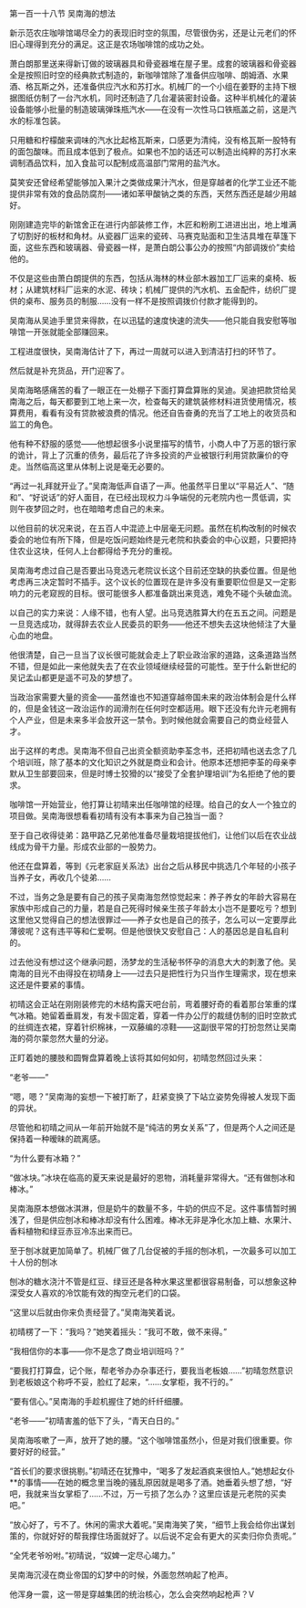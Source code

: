 

第一百一十八节 吴南海的想法

新示范农庄咖啡馆竭尽全力的表现旧时空的氛围，尽管很伪劣，还是让元老们的怀旧心理得到充分的满足。这正是农场咖啡馆的成功之处。

萧白朗那里送来得新订做的玻璃器具和骨瓷器堆在屋子里。成套的玻璃器和骨瓷器全是按照旧时空的经典款式制造的，新咖啡馆除了准备供应咖啡、朗姆酒、水果酒、格瓦斯之外，还准备供应汽水和苏打水。机械厂的一个小组在姜野的主持下根据图纸仿制了一台汽水机，同时还制造了几台灌装密封设备。这种半机械化的灌装设备能够小批量的制造玻璃弹珠瓶汽水――在没有一次性马口铁瓶盖之前，这是汽水的标准包装。

只用糖和柠檬酸来调味的汽水比起格瓦斯来，口感更为清纯，没有格瓦斯一股特有的面包酸味。而且成本低到了极点。如果也不加的话还可以制造出纯粹的苏打水来调制酒品饮料，加入食盐可以配制成高温部门常用的盐汽水。

莫笑安还曾经希望能够加入果汁之类做成果汁汽水，但是穿越者的化学工业还不能提供非常有效的食品防腐剂――诸如苯甲酸钠之类的东西，天然东西还是越少用越好。

刚刚建造完毕的新馆舍正在进行内部装修工作，木匠和粉刷工进进出出，地上堆满了切割好的板材和角材。从瓷器厂运来的瓷砖、马赛克贴面和卫生洁具堆在草篷下面，这些东西和玻璃器、骨瓷器一样，是萧白朗公事公办的按照“内部调拨价”卖给他的。

不仅是这些由萧白朗提供的东西，包括从海林的林业部木器加工厂运来的桌椅、板材；从建筑材料厂运来的水泥、砖块；机械厂提供的汽水机、五金配件，纺织厂提供的桌布、服务员的制服……没有一样不是按照调拨价付款才能得到的。

吴南海从吴迪手里贷来得款，在以迅猛的速度快速的流失――他只能自我安慰等咖啡馆一开张就能全部赚回来。

工程进度很快，吴南海估计了下，再过一周就可以进入到清洁打扫的环节了。

然后就是补充货品，开门迎客了。

吴南海略感痛苦的看了一眼正在一处棚子下面打算盘算账的吴迪。吴迪把款贷给吴南海之后，每天都要到工地上来一次，检查每天的建筑装修材料进货使用情况，核算费用，看看有没有贷款被浪费的情况。他还自告奋勇的充当了工地上的收货员和监工的角色。

他有种不舒服的感觉――他想起很多小说里描写的情节，小商人中了万恶的银行家的诡计，背上了沉重的债务，最后花了许多投资的产业被银行利用贷款廉价的夺走。当然临高这里从体制上说是毫无必要的。

“再过一礼拜就开业了。”吴南海低声自语了一声。他虽然平日里以“平易近人”、“随和”、“好说话”的好人面目，在已经出现权力斗争端倪的元老院内也一贯低调，实则午夜梦回之时，也在暗暗考虑自己的未来。

以他目前的状况来说，在五百人中混迹上中层毫无问题。虽然在机构改制的时候农委会的地位有所下降，但是吃饭问题始终是元老院和执委会的中心议题，只要把持住农业这块，任何人上台都得给予充分的重视。

吴南海考虑过自己是否要出马竞选元老院议长这个目前还空缺的执委位置。但是他考虑再三决定暂时不插手。这个议长的位置现在是许多没有重要职位但是又一定影响力的元老窥觊的目标。很可能很多人都准备跳出来竞选，难免不碰个头破血流。

以自己的实力来说：人缘不错，也有人望。出马竞选胜算大约在五五之间。问题是一旦竞选成功，就得辞去农业人民委员的职务――他还不想失去这块他倾注了大量心血的地盘。

他很清楚，自己一旦当了议长很可能就会走上了职业政治家的道路，这条道路当然不错，但是如此一来他就失去了在农业领域继续经营的可能性。至于什么新世纪的吴记孟山都更是遥不可及的梦想了。

当政治家需要大量的资金――虽然谁也不知道穿越帝国未来的政治体制会是什么样的，但是金钱这一政治运作的润滑剂在任何时空都适用。眼下还没有允许元老拥有个人产业，但是未来多半会放开这一禁令。到时候他就会需要自己的商业经营人才。

出于这样的考虑。吴南海不但自己出资全额资助李荃念书，还把初晴也送去念了几个培训班，除了基本的文化知识之外就是商业和会计。他原本还想把李荃的母亲李默从卫生部要回来，但是时博士狡猾的以“接受了全套护理培训”为名拒绝了他的要求。

咖啡馆一开始营业，他打算让初晴来出任咖啡馆的经理。给自己的女人一个独立的项目做。吴南海很想看看初晴有没有本事来为自己独当一面？

至于自己收得徒弟：路甲路乙兄弟他准备尽量栽培提拔他们，让他们以后在农业战线成为骨干力量。形成农业部的一股势力。

他还在盘算着，等到《元老家庭关系法》出台之后从移民中挑选几个年轻的小孩子当养子女，再收几个徒弟……

不过，当务之急是要有自己的孩子吴南海忽然惊觉起来：养子养女的年龄大容易在家族中形成自己的力量，若是自己死得时候亲生孩子年龄太小岂不是要吃亏？想到这里他又觉得自己的想法很罪过――养子女也是自己的孩子，怎么可以一定要厚此薄彼呢？这有违平等和仁爱啊。但是他很快又安慰自己：人的基因总是自私自利的。

过去他没有想过这个继承问题，汤梦龙的生活秘书怀孕的消息大大的刺激了他。吴南海的目光不由得投在初晴身上――过去只是把性行为只当作生理需求，现在想来这还是件要紧的事情。

初晴这会正站在刚刚装修完的木结构露天吧台前，弯着腰好奇的看着那台笨重的煤气冰箱。她留着垂肩发，有发卡固定着，穿着一件办公厅的裁缝仿制的旧时空款式的丝绸连衣裙，穿着针织棉袜，一双藤编的凉鞋――这副很平常的打扮忽然让吴南海的荷尔蒙忽然大量的分泌。

正盯着她的腰肢和圆臀盘算着晚上该将其如何如何，初晴忽然回过头来：

“老爷――”

“嗯，嗯？”吴南海的妄想一下被打断了，赶紧变换了下站立姿势免得被人发现下面的异状。

尽管他和初晴之间从一年前开始就不是“纯洁的男女关系”了，但是两个人之间还是保持着一种暧昧的疏离感。

“为什么要有冰箱？”

“做冰块。”冰块在临高的夏天来说是最好的恩物，消耗量非常得大。“还有做刨冰和棒冰。”

吴南海原本想做冰淇淋，但是奶牛的数量不多，牛奶的供应不足。这件事情暂时搁浅了，但是供应刨冰和棒冰却没有什么困难。棒冰无非是净化水加上糖、水果汁、香料植物和绿豆赤豆冷冻出来而已。

至于刨冰就更加简单了。机械厂做了几台促被的手摇的刨冰机，一次最多可以加工十人份的刨冰

刨冰的糖水浇汁不管是红豆、绿豆还是各种水果这里都很容易制备，可以想象这种深受女人喜欢的冷饮能有效的掏空元老们的口袋。

“这里以后就由你来负责经营了。”吴南海笑着说。

初晴楞了一下：“我吗？”她笑着摇头：“我可不敢，做不来得。”

“我相信你的本事――你不是念了商业培训班吗？”

“要我打打算盘，记个账，帮老爷办办杂事还行，要我当老板娘……”初晴忽然意识到老板娘这个称呼不妥，脸红了起来，“……女掌柜，我不行的。”

“要有信心。”吴南海的手趁机握住了她的纤纤细腰。

“老爷――”初晴害羞的低下了头，“青天白日的。”

吴南海咳嗽了一声，放开了她的腰。“这个咖啡馆虽然小，但是对我们很重要。你要好好的经营。”

“首长们的要求很挑剔。”初晴还在犹豫中，“喝多了发起酒疯来很怕人。”她想起女仆**的事情――在她的概念里当晚的骚乱原因就是喝多了酒。她垂着头想了想，“好吧，我就来当女掌柜了……不过，万一亏损了怎么办？这里应该是元老院的买卖吧。”

“放心好了，亏不了。休闲的需求大着呢。”吴南海笑了笑，“细节上我会给你出谋划策的，你就好好的帮我撑住场面就好了。以后说不定会有更大的买卖归你负责呢。”

“全凭老爷吩咐。”初晴说，“奴婢一定尽心竭力。”

吴南海沉浸在商业帝国的幻梦中的时候，外面忽然响起了枪声。

他浑身一震，这一带是穿越集团的统治核心，怎么会突然响起枪声？V

